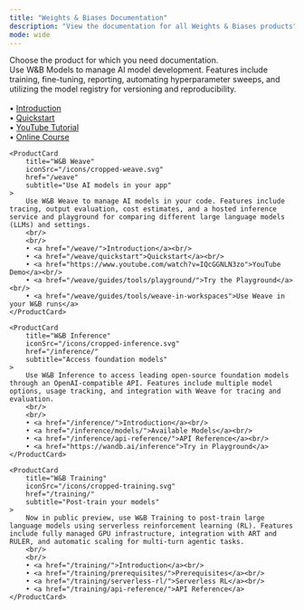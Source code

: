 ```yaml
---
title: "Weights & Biases Documentation"
description: "View the documentation for all Weights & Biases products"
mode: wide
---
```


<HomeWrapper>
<Banner home title="Weights & Biases Documentation" background="/images/support/support_banner.png">
Choose the product for which you need documentation.
</Banner>
<div className="grid grid-cols-1 md:grid-cols-2 gap-4">
    <ProductCard
        title="W&B Models"
        iconSrc="/icons/cropped-models.svg"
        href="/models"
        subtitle="Develop AI models"
    >
        Use W&B Models to manage AI model development. Features include training, fine-tuning, reporting, automating hyperparameter sweeps, and utilizing the model registry for versioning and reproducibility.
        <br/>
        <br/>
        • <a href="/models/">Introduction</a><br/>
        • <a href="/models/quickstart/">Quickstart</a><br/>
        • <a href="https://www.youtube.com/watch?v=tHAFujRhZLA">YouTube Tutorial</a><br/>
        • <a href="https://wandb.ai/site/courses/101/">Online Course</a>
    </ProductCard>

    <ProductCard
        title="W&B Weave"
        iconSrc="/icons/cropped-weave.svg"
        href="/weave"
        subtitle="Use AI models in your app"
    >   
        Use W&B Weave to manage AI models in your code. Features include tracing, output evaluation, cost estimates, and a hosted inference service and playground for comparing different large language models (LLMs) and settings.
        <br/>
        <br/>
        • <a href="/weave/">Introduction</a><br/>
        • <a href="/weave/quickstart">Quickstart</a><br/>
        • <a href="https://www.youtube.com/watch?v=IQcGGNLN3zo">YouTube Demo</a><br/>
        • <a href="/weave/guides/tools/playground/">Try the Playground</a><br/>
        • <a href="/weave/guides/tools/weave-in-workspaces">Use Weave in your W&B runs</a>
    </ProductCard>
    
    <ProductCard
        title="W&B Inference"
        iconSrc="/icons/cropped-inference.svg"
        href="/inference/"
        subtitle="Access foundation models"
    >
        Use W&B Inference to access leading open-source foundation models through an OpenAI-compatible API. Features include multiple model options, usage tracking, and integration with Weave for tracing and evaluation.
        <br/>
        <br/>
        • <a href="/inference/">Introduction</a><br/>
        • <a href="/inference/models/">Available Models</a><br/>
        • <a href="/inference/api-reference/">API Reference</a><br/>
        • <a href="https://wandb.ai/inference">Try in Playground</a>
    </ProductCard>

    <ProductCard
        title="W&B Training"
        iconSrc="/icons/cropped-training.svg"
        href="/training/"
        subtitle="Post-train your models"
    >
        Now in public preview, use W&B Training to post-train large language models using serverless reinforcement learning (RL). Features include fully managed GPU infrastructure, integration with ART and RULER, and automatic scaling for multi-turn agentic tasks.
        <br/>
        <br/>
        • <a href="/training/">Introduction</a><br/>
        • <a href="/training/prerequisites/">Prerequisites</a><br/>
        • <a href="/training/serverless-rl/">Serverless RL</a><br/>
        • <a href="/training/api-reference/">API Reference</a>
    </ProductCard>
</div>
</HomeWrapper>
